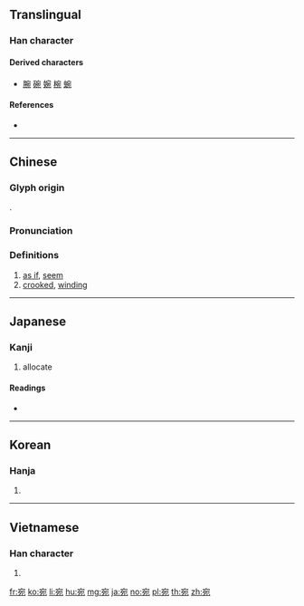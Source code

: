==Translingual==

===Han character===
{{Han char|rn=40|rad=宀|as=05|sn=8|four=30212|canj=JNIU|ids=⿱宀夗}}

====Derived characters====
* [[腕]] [[碗]] [[婉]] [[椀]] [[蜿]]

====References====
* {{Han ref|kx=0284.010|dkj=07110|dj=0561.010|hdz=20922.050|uh=5B9B|ud=23451|bh=A97B|bd=43387}}

----

==Chinese==
{{zh-forms}}

===Glyph origin===
{{Han etym}}
{{Han compound|宀|夗|ls=psc|c1=s|c2=p}}.

===Pronunciation===
{{zh-pron
|m=wǎn
|c=jyun1,jyun2
|mc=y
|oc=y
|ma=
|cat=con,a
}}

===Definitions===
{{zh-hanzi}}

# [[as if]], [[seem]]
# [[crooked]], [[winding]]

----

==Japanese==

===Kanji===
{{ja-kanji|grade=|rs=宀05}}

# allocate

====Readings====
* {{ja-readings|on=[[えん]] (en)|kun=[[あたかも]] (atakamo), [[あて]] (ate), [[ずつ]] (zutsu)}}

----

==Korean==

===Hanja===
{{ko-hanja|hangeul=[[완]], [[원]]|rv=wan, won|mr=wan, wŏn}}

# {{defn|lang=ko|sort=宀05}}

----

==Vietnamese==

===Han character===
{{vi-hantu|[[uyển]], [[uốn]]|rs=宀05}}

# {{defn|lang=vi|sort=宀05}}

[[fr:宛]]
[[ko:宛]]
[[li:宛]]
[[hu:宛]]
[[mg:宛]]
[[ja:宛]]
[[no:宛]]
[[pl:宛]]
[[th:宛]]
[[zh:宛]]